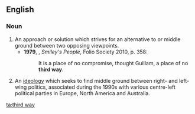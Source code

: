 {{also|Third Way}}
==English==
{{wikipedia|Third Way}}

===Noun===
{{en-noun}}

# An approach or solution which strives for an alternative to or middle ground between two opposing viewpoints. {{defdate|from 17th c.}}
#* '''1979''', {{w|John Le Carré}}, ''Smiley's People'', Folio Society 2010, p. 358:
#*: It is a place of no compromise, thought Guillam, a place of no '''third way'''.
# {{lb|en|politics}} An [[ideology]] which seeks to find middle ground between right- and left-wing politics, associated during the 1990s with various centre-left political parties in Europe, North America and Australia. {{defdate|from 20th c.}}

[[ta:third way]]